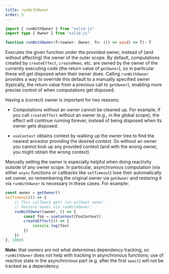 ```yaml
---
title: runWithOwner
order: 5
---
```


```ts
import { runWithOwner } from "solid-js"
import type { Owner } from "solid-js"

function runWithOwner<T>(owner: Owner, fn: (() => void) => T): T
```

Executes the given function under the provided owner, instead of (and without affecting) the owner of the outer scope. 
By default, computations created by `createEffect`, `createMemo`, etc. are owned by the owner of the currently executing code (the return value of `getOwner`), so in particular these will get disposed when their owner does. 
Calling `runWithOwner` provides a way to override this default to a manually specified owner (typically, the return value from a previous call to `getOwner`), enabling more precise control of when computations get disposed.

Having a (correct) owner is important for two reasons:

- Computations without an owner cannot be cleaned up. 
For example, if you call `createEffect` without an owner (e.g., in the global scope), the effect will continue running forever, instead of being disposed when its owner gets disposed.

- `useContext` obtains context by walking up the owner tree to find the nearest ancestor providing the desired context. 
So without an owner you cannot look up any provided context (and with the wrong owner, you might obtain the wrong context).

Manually setting the owner is especially helpful when doing reactivity outside of any owner scope. 
In particular, asynchronous computation (via either `async` functions or callbacks like `setTimeout`) lose their automatically set owner, so remembering the original owner via `getOwner` and restoring it via `runWithOwner` is necessary in these cases. 
For example:

```ts
const owner = getOwner()
setTimeout(() => {
	// This callback gets run without owner.
	// Restore owner via runWithOwner:
	runWithOwner(owner, () => {
		const foo = useContext(FooContext)
		createEffect(() => {
			console.log(foo)
		})
	})
}, 1000)
```

**Note:** that owners are not what determines dependency tracking, so `runWithOwner` does not help with tracking in asynchronous functions; use of reactive state in the asynchronous part (e.g. after the first `await`) will not be tracked as a dependency.
